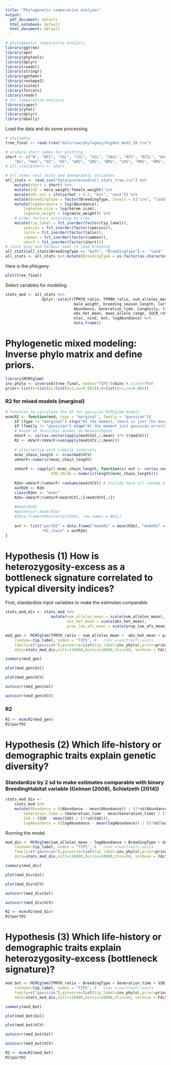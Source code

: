 ```yaml
---
title: "Phylogenetic comparative analyses"
output:
  pdf_document: default
  html_notebook: default
  html_document: default
---
```



```r
# phylogenetic comparative analysis
library(ggtree)
library(ape)
library(phytools)
library(dplyr)
library(readxl)
library(stringr)
library(ggthemr)
library(reshape2)
library(scales)
library(forcats)
library(readr)
# for comparative analysis
library(caper)
library(yhat)
library(dplyr)
library(GGally)
```

Load the data and do some processing.

```r
# phylogeny
tree_final <- read.tree("data/raw/phylogeny/higdon_mod2_28.tre")

# produce short names for plotting
short <- c("W", "NFS", "SSL", "CSL", "GSL", "SASL", "AFS", "NZSL", "AntFS", "NZFS", "SAFS", "GFS", 
    "BS", "HoS", "GS", "HS", "ARS", "SRS", "BRS", "LRS", "MMS", "HMS", "NES", "SES", "CS", "RS", "LS", "WS")
# all_stats$short <- short

# all other seal stats and demographic variables
all_stats <- read_csv("data/processed/all_stats_tree.csv") %>% 
    mutate(short = short) %>% 
    mutate(SSD = male_weight/female_weight) %>% 
    mutate(abc_out = ifelse(bot > 0.5, "bot", "neut")) %>% 
    mutate(BreedingType = factor(BreedingType, levels = c("ice", "land", "both"))) %>% 
    mutate(logAbundance = log(Abundance),
        logharem_size = log(harem_size),
        logmale_weight = log(male_weight)) %>% 
    # order factors according to tree
    mutate(tip_label = fct_inorder(factor(tip_label)),
        species = fct_inorder(factor(species)),
        latin = fct_inorder(factor(latin)),
        common = fct_inorder(factor(common)),
        short = fct_inorder(factor(short)))
# count grey and harbour seal to land breeding
all_stats[all_stats$BreedingType == "both", "BreedingType"] <- "land" 
all_stats <- all_stats %>% mutate(BreedingType = as.factor(as.character(BreedingType))) %>% data.frame()
```

Here is the phlogeny.

```r
plot(tree_final)
```


Select variables for modeling.

```r
stats_mod <- all_stats %>% 
                dplyr::select(TPM70_ratio, TPM90_ratio, num_alleles_mean, harem_size, SSD, BreedingType, 
                              male_weight, breeding_season_length, lactation_length, life_span_years, 
                              Abundance, Generation_time, Longevity, tip_label, mratio_mean,
                              obs_het_mean, mean_allele_range, IUCN_rating, prop_low_afs_mean,
                              nloc, nind, bot, logAbundance) %>% 
                              data.frame()
```


# Phylogenetic mixed modeling: Inverse phylo matrix and define priors.

```r
library(MCMCglmm)
inv_phylo <- inverseA(tree_final, nodes="TIPS")$Ainv #,scale=TRUE
prior<-list(G=list(G1=list(V=1,nu=0.002)),R=list(V=1,nu=0.002))
```

### R2 for mixed models (marginal)
```r
# function to calculate the R2 for gaussian MCMCglmm models
mcmcR2 <- function(mod, type = "marginal", family = "gaussian"){
    if (type != "marginal") stop("At the moment, there is just the marginal R2")
    if (family != "gaussian") stop("At the moment just gaussian errors are supported")
    # based on Shinichis answer on Researchgate
    mVarF <- var(as.vector(apply(mod$Sol,2,mean) %*% t(mod$X)))
    R2 <- mVarF/(mVarF+sum(apply(mod$VCV,2,mean)))
    
    # alternative with crebile intervals
    mcmc_chain_length <- nrow(mod$VCV)
    vmVarF<-numeric(mcmc_chain_length)
    
    vmVarF <- vapply(1:mcmc_chain_length, function(x) out <- var(as.vector(mod$Sol[x,] %*% t(mod$X))), 
                    FUN.VALUE = numeric(length(mcmc_chain_length)))
    
    R2m<-vmVarF/(vmVarF+ rowSums(mod$VCV)) # include here all random effects plus errors
    outR2m <- R2m
    class(R2m) <- "mcmc"
    R2m<-vmVarF/(vmVarF+mod$VCV[,1]+mod$VCV[,2])
    
    #mean(R2m)
    #posterior.mode(R2m)
    #data.frame(HPDinterval(R2m), row.names = NULL)
    
    out <- list("partR2" = data.frame("meanR2" = mean(R2m), "modeR2" =  posterior.mode(R2m), data.frame(HPDinterval(R2m)), row.names = NULL),
                "R2_chain" = outR2m)
}
```


# Hypothesis (1) How is heterozygosity-excess as a bottleneck signature correlated to typical diversity indices?

First, standardize input variables to make the estimates comparable.
```r
stats_mod_div <- stats_mod %>% 
                    mutate(num_alleles_mean = scale(num_alleles_mean),
                           obs_het_mean = scale(obs_het_mean),
                           prop_low_afs_mean = scale(prop_low_afs_mean))
```

```r
mod_gen <- MCMCglmm(TPM70_ratio ~ num_alleles_mean +  obs_het_mean + prop_low_afs_mean, #
    random=~tip_label, nodes = "TIPS", #   rcov =~us(trait):units
    family=c("gaussian"),ginverse=list(tip_label=inv_phylo),prior=prior,
    data=stats_mod_div,nitt=110000,burnin=10000,thin=50, verbose = FALSE)
```

```r
summary(mod_gen)
```


```r
plot(mod_gen$Sol)
```

```r
plot(mod_gen$VCV)
```


```r
autocorr(mod_gen$Sol)
```


```r
autocorr(mod_gen$VCV)
```

### R2

```r
R2 <- mcmcR2(mod_gen)
R2$partR2
```



# Hypothesis (2) Which life-history or demographic traits explain genetic diversity?

### Standardize by 2 sd to make estimates comparable with binary BreedingHabitat variable (Gelman (2008), Schielzeth (2014))
```r
stats_mod_div <- 
    stats_mod %>% 
    mutate(Abundance = ((Abundance - mean(Abundance)) / (2*sd(Abundance))), 
        Generation_time = (Generation_time - mean(Generation_time) / (2*sd(Generation_time))),
        SSD = (SSD - mean(SSD) / (2*sd(SSD))),
        logAbundance = ((logAbundance - mean(logAbundance)) / (2*sd(logAbundance))))
```

Running the model.

```r
mod_div <- MCMCglmm(num_alleles_mean ~ logAbundance + BreedingType + Generation_time + SSD, # , #+ Abundance BreedingType
    random=~tip_label, nodes = "TIPS", #   rcov =~us(trait):units
    family=c("gaussian"),ginverse=list(tip_label=inv_phylo),prior=prior,
    data=stats_mod_div,nitt=110000,burnin=10000,thin=50, verbose = FALSE)
```

```r
summary(mod_div)
```

```r
plot(mod_div$Sol)
```


```r
plot(mod_div$VCV)
```

```r
autocorr(mod_div$Sol)
```

```r
autocorr(mod_div$VCV)
```

```r
R2 <- mcmcR2(mod_div)
R2$partR2
```


# Hypothesis (3) Which life-history or demographic traits explain heterozygosity-excess (bottleneck signature)?

```r
mod_bot <- MCMCglmm(TPM70_ratio ~ BreedingType + Generation_time + SSD, # 
    random=~tip_label, nodes = "TIPS", #   rcov =~us(trait):units
    family=c("gaussian"),ginverse=list(tip_label=inv_phylo),prior=prior,
    data=stats_mod_div,nitt=110000,burnin=10000,thin=50, verbose = FALSE)
```

```r
summary(mod_bot)
```

```r
plot(mod_bot$Sol)
```


```r
plot(mod_bot$VCV)
```

```r
autocorr(mod_bot$Sol)
```

```r
autocorr(mod_bot$VCV)
```

```r
R2 <- mcmcR2(mod_bot)
R2$partR2
```

